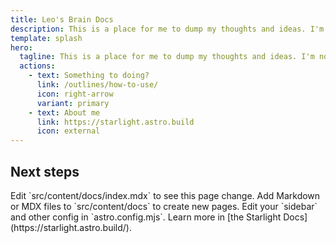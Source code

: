 ```yaml
---
title: Leo's Brain Docs
description: This is a place for me to dump my thoughts and ideas. I'm not sure what will come of it, but I'm excited to find out.
template: splash
hero:
  tagline: This is a place for me to dump my thoughts and ideas. I'm not sure what will come of it, but I'm excited to find out.
  actions:
    - text: Something to doing?
      link: /outlines/how-to-use/
      icon: right-arrow
      variant: primary
    - text: About me
      link: https://starlight.astro.build
      icon: external
---
```



## Next steps

<CardGrid stagger>
  <Card title="Update content" icon="pencil">
    Edit `src/content/docs/index.mdx` to see this page change.
  </Card>
  <Card title="Add new content" icon="add-document">
    Add Markdown or MDX files to `src/content/docs` to create new pages.
  </Card>
  <Card title="Configure your site" icon="setting">
    Edit your `sidebar` and other config in `astro.config.mjs`.
  </Card>
  <Card title="Read the docs" icon="open-book">
    Learn more in [the Starlight Docs](https://starlight.astro.build/).
  </Card>
</CardGrid>

